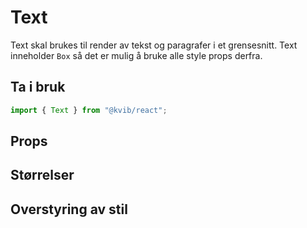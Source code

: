 
<Meta of={TextStories} />

# Text

Text skal brukes til render av tekst og paragrafer i et grensesnitt. Text inneholder `Box` så det er mulig å bruke alle style props derfra.

## Ta i bruk

```jsx
import { Text } from "@kvib/react";
```

## Props

<Canvas of={TextStories.Text} />
<Controls of={TextStories.Text} />

## Størrelser

<Canvas of={TextStories.TextSizes} />

## Overstyring av stil

<Canvas of={TextStories.TextOverride} />

